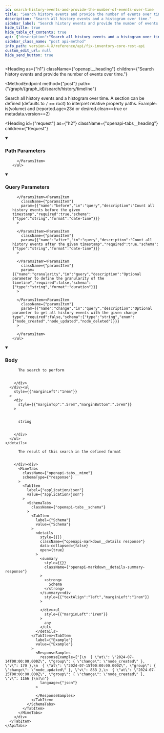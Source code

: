 ```yaml
---
id: search-history-events-and-provide-the-number-of-events-over-time
title: "Search history events and provide the number of events over time."
description: "Search all history events and a histogram over time."
sidebar_label: "Search history events and provide the number of events over time."
hide_title: true
hide_table_of_contents: true
api: {"description":"Search all history events and a histogram over time.\nA section can be defined (defaults to `/` == root) to interpret relative property paths.\nExample: is(volume) and (reported.age>23d or desired.clean==true or metadata.version==2)\n","tags":["graph_search"],"parameters":[{"name":"graph_id","in":"path","example":"fix","description":"The identifier of the graph","required":true,"schema":{"type":"string"}},{"name":"section","in":"query","description":"The name of the section used for all property paths. If not defined root is assumed.","required":false,"schema":{"type":"string","enum":["reported","desired","metadata"]}},{"name":"before","in":"query","description":"Count all history events before the given timestamp","required":true,"schema":{"type":"string","format":"date-time"}},{"name":"after","in":"query","description":"Count all history events after the given timestamp","required":true,"schema":{"type":"string","format":"date-time"}},{"name":"granularity","in":"query","description":"Optional parameter to define the granularity of the timeline","required":false,"schema":{"type":"string","format":"duration"}},{"name":"change","in":"query","description":"Optional parameter to get all history events with the given change type","required":false,"schema":{"type":"string","enum":["node_created","node_updated","node_deleted"]}}],"requestBody":{"description":"The search to perform","content":{"text/plain":{"schema":{"type":"string","example":"is(volume) and reported.volume_size>100"}}}},"responses":{"200":{"description":"The result of this search in the defined format","content":{"application/json":{"example":"[\n  { \"at\": \"2024-07-14T00:00:00.000Z\", \"group\": { \"change\": \"node_created\" }, \"v\": 170 },\n  { \"at\": \"2024-07-15T00:00:00.000Z\", \"group\": { \"change\": \"node_updated\" }, \"v\": 833 },\n  { \"at\": \"2024-07-15T00:00:00.000Z\", \"group\": { \"change\": \"node_created\" }, \"v\": 1166 }\n]\n"}}}},"method":"post","path":"/graph/{graph_id}/search/history/timeline","servers":[{"url":"https://{host}:{port}","variables":{"host":{"default":"localhost"},"port":{"default":"8900"}}}],"info":{"title":"Fix Inventory Core REST API","version":"V1"},"postman":{"name":"Search history events and provide the number of events over time.","description":{"content":"Search all history events and a histogram over time.\nA section can be defined (defaults to `/` == root) to interpret relative property paths.\nExample: is(volume) and (reported.age>23d or desired.clean==true or metadata.version==2)\n","type":"text/plain"},"url":{"path":["graph",":graph_id","search","history","timeline"],"host":["{{baseUrl}}"],"query":[{"disabled":false,"description":{"content":"The name of the section used for all property paths. If not defined root is assumed.","type":"text/plain"},"key":"section","value":""},{"disabled":false,"description":{"content":"(Required) Count all history events before the given timestamp","type":"text/plain"},"key":"before","value":""},{"disabled":false,"description":{"content":"(Required) Count all history events after the given timestamp","type":"text/plain"},"key":"after","value":""},{"disabled":false,"description":{"content":"Optional parameter to define the granularity of the timeline","type":"text/plain"},"key":"granularity","value":""},{"disabled":false,"description":{"content":"Optional parameter to get all history events with the given change type","type":"text/plain"},"key":"change","value":""}],"variable":[{"disabled":false,"description":{"content":"(Required) The identifier of the graph","type":"text/plain"},"type":"any","value":"","key":"graph_id"}]},"header":[{"key":"Content-Type","value":"text/plain"},{"key":"Accept","value":"application/json"}],"method":"POST","body":{"mode":"raw","raw":""}}}
sidebar_class_name: "post api-method"
info_path: version-4.X/reference/api/fix-inventory-core-rest-api
custom_edit_url: null
hide_send_button: true
---
```



<Heading
  as={"h1"}
  className={"openapi__heading"}
  children={"Search history events and provide the number of events over time."}
>
</Heading>

<MethodEndpoint
  method={"post"}
  path={"/graph/{graph_id}/search/history/timeline"}
>
  
</MethodEndpoint>

Search all history events and a histogram over time. A section can be defined (defaults to `/` == root) to interpret relative property paths. Example: is(volume) and (reported.age&gt;23d or desired.clean==true or metadata.version==2)

<Heading
  id={"request"}
  as={"h2"}
  className={"openapi-tabs__heading"}
  children={"Request"}
>
</Heading>

<details
  style={{"marginBottom":"1rem"}}
  className={"openapi-markdown__details"}
  data-collapsed={false}
  open={true}
>
  <summary
    style={{}}
  >
    <h3
      className={"openapi-markdown__details-summary-header-params"}
    >
      Path Parameters
    </h3>
  </summary><div>
    <ul>
      <ParamsItem
        className={"paramsItem"}
        param={{"name":"graph_id","in":"path","example":"fix","description":"The identifier of the graph","required":true,"schema":{"type":"string"}}}
      >
        
      </ParamsItem>
    </ul>
  </div>
</details><details
  style={{"marginBottom":"1rem"}}
  className={"openapi-markdown__details"}
  data-collapsed={false}
  open={true}
>
  <summary
    style={{}}
  >
    <h3
      className={"openapi-markdown__details-summary-header-params"}
    >
      Query Parameters
    </h3>
  </summary><div>
    <ul>
      <ParamsItem
        className={"paramsItem"}
        param={{"name":"section","in":"query","description":"The name of the section used for all property paths. If not defined root is assumed.","required":false,"schema":{"type":"string","enum":["reported","desired","metadata"]}}}
      >
        
      </ParamsItem><ParamsItem
        className={"paramsItem"}
        param={{"name":"before","in":"query","description":"Count all history events before the given timestamp","required":true,"schema":{"type":"string","format":"date-time"}}}
      >
        
      </ParamsItem><ParamsItem
        className={"paramsItem"}
        param={{"name":"after","in":"query","description":"Count all history events after the given timestamp","required":true,"schema":{"type":"string","format":"date-time"}}}
      >
        
      </ParamsItem><ParamsItem
        className={"paramsItem"}
        param={{"name":"granularity","in":"query","description":"Optional parameter to define the granularity of the timeline","required":false,"schema":{"type":"string","format":"duration"}}}
      >
        
      </ParamsItem><ParamsItem
        className={"paramsItem"}
        param={{"name":"change","in":"query","description":"Optional parameter to get all history events with the given change type","required":false,"schema":{"type":"string","enum":["node_created","node_updated","node_deleted"]}}}
      >
        
      </ParamsItem>
    </ul>
  </div>
</details><MimeTabs
  className={"openapi-tabs__mime"}
>
  <TabItem
    label={"text/plain"}
    value={"text/plain-schema"}
  >
    <details
      style={{}}
      className={"openapi-markdown__details mime"}
      data-collapsed={false}
      open={true}
    >
      <summary
        style={{}}
        className={"openapi-markdown__details-summary-mime"}
      >
        <h3
          className={"openapi-markdown__details-summary-header-body"}
        >
          Body
        </h3>
      </summary><div
        style={{"textAlign":"left","marginLeft":"1rem"}}
      >
        <div
          style={{"marginTop":"1rem","marginBottom":"1rem"}}
        >
          
          
          The search to perform
          
          
        </div>
      </div><ul
        style={{"marginLeft":"1rem"}}
      >
        <div
          style={{"marginTop":".5rem","marginBottom":".5rem"}}
        >
          
          
          string
          
          
        </div>
      </ul>
    </details>
  </TabItem>
</MimeTabs><div>
  <div>
    <ApiTabs
      label={undefined}
      id={undefined}
    >
      <TabItem
        label={"200"}
        value={"200"}
      >
        <div>
          
          
          The result of this search in the defined format
          
          
        </div><div>
          <MimeTabs
            className={"openapi-tabs__mime"}
            schemaType={"response"}
          >
            <TabItem
              label={"application/json"}
              value={"application/json"}
            >
              <SchemaTabs
                className={"openapi-tabs__schema"}
              >
                <TabItem
                  label={"Schema"}
                  value={"Schema"}
                >
                  <details
                    style={{}}
                    className={"openapi-markdown__details response"}
                    data-collapsed={false}
                    open={true}
                  >
                    <summary
                      style={{}}
                      className={"openapi-markdown__details-summary-response"}
                    >
                      <strong>
                        Schema
                      </strong>
                    </summary><div
                      style={{"textAlign":"left","marginLeft":"1rem"}}
                    >
                      
                    </div><ul
                      style={{"marginLeft":"1rem"}}
                    >
                      any
                    </ul>
                  </details>
                </TabItem><TabItem
                  label={"Example"}
                  value={"Example"}
                >
                  <ResponseSamples
                    responseExample={"[\n  { \"at\": \"2024-07-14T00:00:00.000Z\", \"group\": { \"change\": \"node_created\" }, \"v\": 170 },\n  { \"at\": \"2024-07-15T00:00:00.000Z\", \"group\": { \"change\": \"node_updated\" }, \"v\": 833 },\n  { \"at\": \"2024-07-15T00:00:00.000Z\", \"group\": { \"change\": \"node_created\" }, \"v\": 1166 }\n]\n"}
                    language={"json"}
                  >
                    
                  </ResponseSamples>
                </TabItem>
              </SchemaTabs>
            </TabItem>
          </MimeTabs>
        </div>
      </TabItem>
    </ApiTabs>
  </div>
</div>
